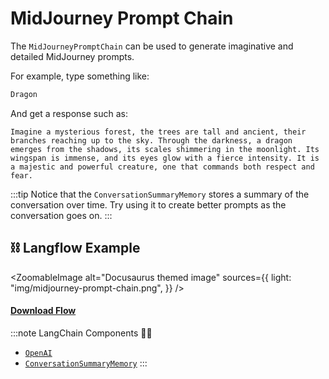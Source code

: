 # MidJourney Prompt Chain

The `MidJourneyPromptChain` can be used to generate imaginative and detailed MidJourney prompts.

For example, type something like:

```bash
Dragon
```

And get a response such as:

```text
Imagine a mysterious forest, the trees are tall and ancient, their branches reaching up to the sky. Through the darkness, a dragon emerges from the shadows, its scales shimmering in the moonlight. Its wingspan is immense, and its eyes glow with a fierce intensity. It is a majestic and powerful creature, one that commands both respect and fear.
```

:::tip
Notice that the `ConversationSummaryMemory` stores a summary of the conversation over time. Try using it to create better prompts as the conversation goes on.
:::

## ⛓️ Langflow Example


<ZoomableImage
  alt="Docusaurus themed image"
  sources={{
    light: "img/midjourney-prompt-chain.png",
  }}
/>

#### <a target="\_blank" href="json_files/MidJourney_Prompt_Chain.json" download>Download Flow</a>

:::note LangChain Components 🦜🔗

- [`OpenAI`](https://python.langchain.com/docs/modules/model_io/models/llms/integrations/openai)
- [`ConversationSummaryMemory`](https://python.langchain.com/docs/modules/memory/how_to/summary)
  :::
